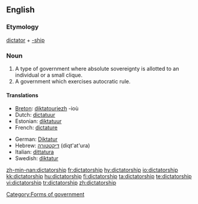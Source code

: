 ==English==
===Etymology===
[[dictator]] + [[-ship]]

===Noun===
{{wikipedia}}
{{en-noun}}

# A type of government where absolute sovereignty is allotted to an individual or a small clique.
# A government which exercises autocratic rule.

====Translations====
{{trans-top|a government led by a dictator}}
* [[Breton]]: [[diktatouriezh]] {{f}} -ioù {{p}}
* Dutch: [[dictatuur]] {{f}}
* Estonian: [[diktatuur]]
* French: [[dictature]] {{f}}
{{trans-mid}}
* German: [[Diktatur]] {{f}}
* Hebrew: [[דיקטטורה]] (diqt'at'ura) {{f}}
* Italian: [[dittatura]] {{f}}
* Swedish: [[diktatur]] {{c}}
{{trans-bottom}}

[[Category:Forms of government]]

[[zh-min-nan:dictatorship]]
[[fr:dictatorship]]
[[hy:dictatorship]]
[[io:dictatorship]]
[[kk:dictatorship]]
[[hu:dictatorship]]
[[fi:dictatorship]]
[[ta:dictatorship]]
[[te:dictatorship]]
[[vi:dictatorship]]
[[tr:dictatorship]]
[[zh:dictatorship]]